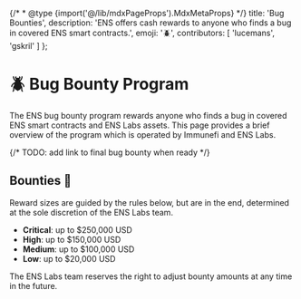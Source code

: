 {/* * @type {import('@/lib/mdxPageProps').MdxMetaProps} */}
title: 'Bug Bounties',
description: 'ENS offers cash rewards to anyone who finds a bug in covered ENS smart contracts.',
emoji: '🪲',
contributors: [
'lucemans',
'gskril'
]
};

# 🪲 Bug Bounty Program

The ENS bug bounty program rewards anyone who finds a bug in covered ENS smart contracts and ENS Labs assets. This page provides a brief overview of the program which is operated by Immunefi and ENS Labs.

{/* TODO: add link to final bug bounty when ready */}

<div className="">
  <LinkCard
    title="Immunefi"
    description="Web3's leading bug bounty platform that we use to manage our program."
    link="https://immunefi.com/bug-bounty/ens/"
    logo="/content/learn/immunefi.svg"
  />
</div>

## Bounties 💸

Reward sizes are guided by the rules below, but are in the end, determined at the sole discretion of the ENS Labs team.

- **Critical**: up to $250,000 USD
- **High**: up to $150,000 USD
- **Medium**: up to $100,000 USD
- **Low**: up to $20,000 USD

The ENS Labs team reserves the right to adjust bounty amounts at any time in the future.
